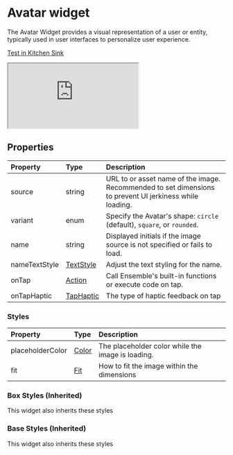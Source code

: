 
# Avatar widget

The Avatar Widget provides a visual representation of a user or entity, typically used in user interfaces to personalize user experience.


[Test in Kitchen Sink](https://studio.ensembleui.com/app/e24402cb-75e2-404c-866c-29e6c3dd7992/screen/kJ9eqI5BPL30IwjnEDdJ)

<iframe
  src="https://studio.ensembleui.com/preview/index.html?appId=e24402cb-75e2-404c-866c-29e6c3dd7992&screenId=kJ9eqI5BPL30IwjnEDdJ&showAction=true&devicePreview=false"
  style={{ width: '100%', height: '600px', border: '1px solid #ccc' }}
>
</iframe>


## Properties

| Property      | Type                                           | Description                                                                                             |
|:--------------|:-----------------------------------------------|:--------------------------------------------------------------------------------------------------------|
| source        | string                                         | URL to or asset name of the image. Recommended to set dimensions to prevent UI jerkiness while loading. |
| variant       | enum                                           | Specify the Avatar's shape: `circle` (default), `square`, or `rounded`.                                 |
| name          | string                                         | Displayed initials if the image source is not specified or fails to load.                               |
| nameTextStyle | [TextStyle](/widgets/types#TextStyle) | Adjust the text styling for the name.                                                                   |
| onTap         | [Action](/actions/directory)            | Call Ensemble's built-in functions or execute code on tap.                                              |
| onTapHaptic   | [TapHaptic](/widgets/types#TapHaptic) | The type of haptic feedback on tap                                                                      |

### Styles

| Property         | Type                                   | Description                                       |
|:-----------------|:---------------------------------------|:--------------------------------------------------|
| placeholderColor | [Color](/widgets/types#Color) | The placeholder color while the image is loading. |
| fit              | [Fit](/widgets/types#Fit)     | How to fit the image within the dimensions        |

### Box Styles (Inherited)
This widget also inherits these styles

<BoxStyles />

### Base Styles (Inherited)
This widget also inherits these styles

<BaseStyles />
